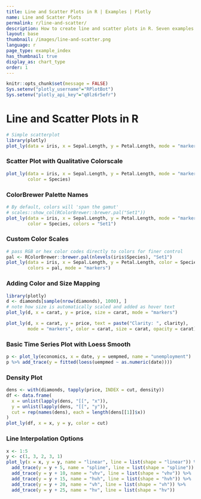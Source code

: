 ```yaml
---
title: Line and Scatter Plots in R | Examples | Plotly
name: Line and Scatter Plots
permalink: r/line-and-scatter/
description: How to create line and scatter plots in R. Seven examples of basic and advanced scatter plots, time series line plots, colored charts, and density plots.
layout: base
thumbnail: /images/line-and-scatter.png
language: r
page_type: example_index
has_thumbnail: true
display_as: chart_type
order: 1
---
```


```r
knitr::opts_chunk$set(message = FALSE)
Sys.setenv("plotly_username"="RPlotBot")
Sys.setenv("plotly_api_key"="q0lz6r5efr")
```
# Line and Scatter Plots in R

```r
# Simple scatterplot
library(plotly)
plot_ly(data = iris, x = Sepal.Length, y = Petal.Length, mode = "markers")
```

### Scatter Plot with Qualitative Colorscale
```r
plot_ly(data = iris, x = Sepal.Length, y = Petal.Length, mode = "markers",
        color = Species)
```

### ColorBrewer Palette Names
```r
# By default, colors will 'span the gamut'
# scales::show_col(RColorBrewer::brewer.pal("Set1"))
plot_ly(data = iris, x = Sepal.Length, y = Petal.Length, mode = "markers",
        color = Species, colors = "Set1")
```

### Custom Color Scales
```r
# pass RGB or hex color codes directly to colors for finer control
pal <- RColorBrewer::brewer.pal(nlevels(iris$Species), "Set1")
plot_ly(data = iris, x = Sepal.Length, y = Petal.Length, color = Species,
        colors = pal, mode = "markers")
```

### Adding Color and Size Mapping
```r
library(plotly)
d <- diamonds[sample(nrow(diamonds), 1000), ]
# note how size is automatically scaled and added as hover text
plot_ly(d, x = carat, y = price, size = carat, mode = "markers")

plot_ly(d, x = carat, y = price, text = paste("Clarity: ", clarity),
        mode = "markers", color = carat, size = carat, opacity = carat)

```

### Basic Time Series Plot with Loess Smooth
```r
p <- plot_ly(economics, x = date, y = uempmed, name = "unemployment")
p %>% add_trace(y = fitted(loess(uempmed ~ as.numeric(date))))
```

### Density Plot
```r
dens <- with(diamonds, tapply(price, INDEX = cut, density))
df <- data.frame(
  x = unlist(lapply(dens, "[[", "x")),
  y = unlist(lapply(dens, "[[", "y")),
  cut = rep(names(dens), each = length(dens[[1]]$x))
)
plot_ly(df, x = x, y = y, color = cut)
```

### Line Interpolation Options
```r
x <- 1:5
y <- c(1, 3, 2, 3, 1)
plot_ly(x = x, y = y, name = "linear", line = list(shape = "linear")) %>%
  add_trace(y = y + 5, name = "spline", line = list(shape = "spline")) %>%
  add_trace(y = y + 10, name = "vhv", line = list(shape = "vhv")) %>%
  add_trace(y = y + 15, name = "hvh", line = list(shape = "hvh")) %>%
  add_trace(y = y + 20, name = "vh", line = list(shape = "vh")) %>%
  add_trace(y = y + 25, name = "hv", line = list(shape = "hv"))
```
